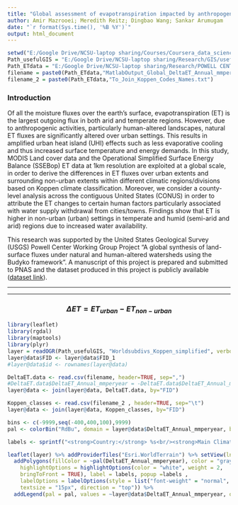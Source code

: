 ```yaml
---
title: "Global assessment of evapotranspiration impacted by anthropogenic land cover changes"
author: Amir Mazrooei; Meredith Reitz; Dingbao Wang; Sankar Arumugam
date: "`r format(Sys.time(), '%B %Y')`"
output: html_document
---
```


```r
setwd("E:/Google Drive/NCSU-laptop sharing/Courses/Coursera_data_science/Developing Data Products/R Markdown Mapping & Leaflet")
Path_usefulGIS = "E:/Google Drive/NCSU-laptop sharing/Research/GIS/useful shapefiles"
Path_ETdata = "E:/Google Drive/NCSU-laptop sharing/Research/POWELL CENTER/Data/ET_LC/ET_GLOBAL_Worldsubdivs_Koppen/"
filename = paste0(Path_ETdata,"MatlabOutput_Global_DeltaET_Annual_mmperyear.txt")
filename_2 = paste0(Path_ETdata,"To_Join_Koppen_Codes_Names.txt")
```

### Introduction
Of all the moisture fluxes over the earth's surface, evapotranspiration (ET) is the largest outgoing flux in both arid and temperate regions.  However, due to anthropogenic activities, particularly human-altered landscapes, natural ET fluxes are significantly altered over urban settings. This results in amplified urban heat island (UHI) effects such as less evaporative cooling and thus increased surface temperature and energy demands. In this study, MODIS Land cover data and the Operational Simplified Surface Energy Balance (SSEBop) ET data at 1km resolution are exploited at a global scale, in order to derive the differences in ET fluxes over urban extents and surrounding non-urban extents within different climatic regions/divisions based on Koppen climate classification. Moreover, we consider a county-level analysis across the contiguous United States (CONUS) in order to attribute the ET changes to certain human factors particularly associated with water supply withdrawal from cities/towns. Findings show that ET is higher in non-urban (urban) settings in temperate and humid (semi-arid and arid) regions due to increased water availability. 

This research was supported by the United States Geological Survey (USGS) Powell Center Working Group Project "A global synthesis of land-surface fluxes under natural and human-altered watersheds using the Budyko framework". A manuscript of this project is prepared and submitted to PNAS and the dataset produced in this project is publicly available ([dataset link](https://github.com/amazroo/Urbanization_and_ET/raw/master/DATA_PNAS_ET_Paper.zip)).

---

---

<center> <h3>$\Delta ET = ET_{urban} - ET_{non-urban}$</h3> </center>

```r
library(leaflet)
library(rgdal)
library(maptools)
library(plyr)
layer = readOGR(Path_usefulGIS, "Worldsubdivs_Koppen_simplified", verbose = FALSE)
layer@data$FID <- layer@data$FID_1
#layer@data$id <- rownames(layer@data)

DeltaET.data <- read.csv(filename, header=TRUE, sep=",")
#DeltaET.data$DeltaET_Annual_mmperyear = -DeltaET.data$DeltaET_Annual_mmperyear #\DeltaET = ET_{urban} - ET_{non-urban}
layer@data <- join(layer@data, DeltaET.data, by="FID")

Koppen_classes <- read.csv(filename_2 , header=TRUE, sep="\t")
layer@data <- join(layer@data, Koppen_classes, by="FID")

bins <- c(-9999,seq(-400,400,100),9999)
pal <- colorBin("RdBu", domain = layer@data$DeltaET_Annual_mmperyear, bins = bins, reverse = TRUE)

labels <- sprintf("<strong>Country:</strong> %s<br/><strong>Main Climate class:</strong> %s<br/><strong>Precipitation class:</strong> %s<br/><strong>Temperature class:</strong> %s<br/><strong>%s</strong> %g [mm/year]", layer@data$NAME, layer@data$Koppen_main_climate, layer@data$Koppen_precipitation, layer@data$Koppen_temperature, "&Delta;ET=", layer@data$DeltaET_Annual_mmperyear ) %>% lapply(htmltools::HTML)

leaflet(layer) %>% addProviderTiles("Esri.WorldTerrain") %>% setView(lng = 0, lat = 0, zoom = 2) %>%
  addPolygons(fillColor = ~pal(DeltaET_Annual_mmperyear), color = "gray", weight = 0.6, smoothFactor = 0.5, opacity = 1, dashArray = "3", fillOpacity = .71,
    highlightOptions = highlightOptions(color = "white", weight = 2,
    bringToFront = TRUE), label = labels, popup =labels ,
    labelOptions = labelOptions(style = list("font-weight" = "normal", padding = "2px 4px"),
    textsize = "15px", direction = "top")) %>%
  addLegend(pal = pal, values = ~layer@data$DeltaET_Annual_mmperyear, opacity = .71, title = "&Delta;ET [mm/year]", position = "bottomright")
```